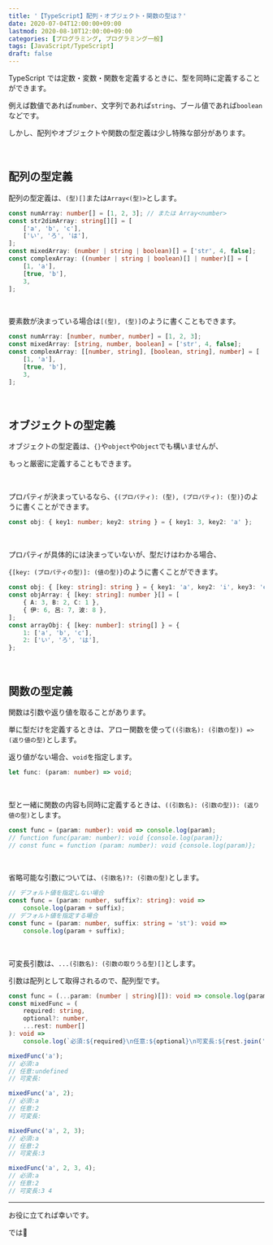 ```yaml
---
title: '【TypeScript】配列・オブジェクト・関数の型は？'
date: 2020-07-04T12:00:00+09:00
lastmod: 2020-08-10T12:00:00+09:00
categories: [プログラミング, プログラミング一般]
tags: [JavaScript/TypeScript]
draft: false
---
```


TypeScript では定数・変数・関数を定義するときに、型を同時に定義することができます。

例えば数値であれば`number`、文字列であれば`string`、ブール値であれば`boolean`などです。

しかし、配列やオブジェクトや関数の型定義は少し特殊な部分があります。

<!--more-->

<br/>

## 配列の型定義

配列の型定義は、`(型)[]`または`Array<(型)>`とします。

```ts
const numArray: number[] = [1, 2, 3]; // または Array<number>
const str2dimArray: string[][] = [
	['a', 'b', 'c'],
	['い', 'ろ', 'は'],
];
const mixedArray: (number | string | boolean)[] = ['str', 4, false];
const complexArray: ((number | string | boolean)[] | number)[] = [
	[1, 'a'],
	[true, 'b'],
	3,
];
```

<br/>

要素数が決まっている場合は`[(型), (型)]`のように書くこともできます。

```ts
const numArray: [number, number, number] = [1, 2, 3];
const mixedArray: [string, number, boolean] = ['str', 4, false];
const complexArray: [[number, string], [boolean, string], number] = [
	[1, 'a'],
	[true, 'b'],
	3,
];
```

<br/>

## オブジェクトの型定義

オブジェクトの型定義は、`{}`や`object`や`Object`でも構いませんが、

もっと厳密に定義することもできます。

<br/>

プロパティが決まっているなら、`{(プロパティ): (型), (プロパティ): (型)}`のように書くことができます。

```ts
const obj: { key1: number; key2: string } = { key1: 3, key2: 'a' };
```

<br/>

プロパティが具体的には決まっていないが、型だけはわかる場合、

`{[key: (プロパティの型)]: (値の型)}`のように書くことができます。

```ts
const obj: { [key: string]: string } = { key1: 'a', key2: 'i', key3: 'e' };
const objArray: { [key: string]: number }[] = [
	{ A: 3, B: 2, C: 1 },
	{ 伊: 6, 呂: 7, 波: 8 },
];
const arrayObj: { [key: number]: string[] } = {
	1: ['a', 'b', 'c'],
	2: ['い', 'ろ', 'は'],
};
```

<br/>

## 関数の型定義

関数は引数や返り値を取ることがあります。

単に型だけを定義するときは、アロー関数を使って`((引数名): (引数の型)) => (返り値の型)`とします。

返り値がない場合、`void`を指定します。

```ts
let func: (param: number) => void;
```

<br/>

型と一緒に関数の内容も同時に定義するときは、`((引数名): (引数の型)): (返り値の型)`とします。

```ts
const func = (param: number): void => console.log(param);
// function func(param: number): void {console.log(param)};
// const func = function (param: number): void {console.log(param)};
```

<br/>

省略可能な引数については、`(引数名)?: (引数の型)`とします。

```ts
// デフォルト値を指定しない場合
const func = (param: number, suffix?: string): void =>
	console.log(param + suffix);
// デフォルト値を指定する場合
const func = (param: number, suffix: string = 'st'): void =>
	console.log(param + suffix);
```

<br/>

可変長引数は、`...(引数名): (引数の取りうる型)[]`とします。

引数は配列として取得されるので、配列型です。

```ts
const func = (...param: (number | string)[]): void => console.log(param);
const mixedFunc = (
	required: string,
	optional?: number,
	...rest: number[]
): void =>
	console.log(`必須:${required}\n任意:${optional}\n可変長:${rest.join(' ')}`);

mixedFunc('a');
// 必須:a
// 任意:undefined
// 可変長:

mixedFunc('a', 2);
// 必須:a
// 任意:2
// 可変長:

mixedFunc('a', 2, 3);
// 必須:a
// 任意:2
// 可変長:3

mixedFunc('a', 2, 3, 4);
// 必須:a
// 任意:2
// 可変長:3 4
```

---

お役に立てれば幸いです。

では👋
